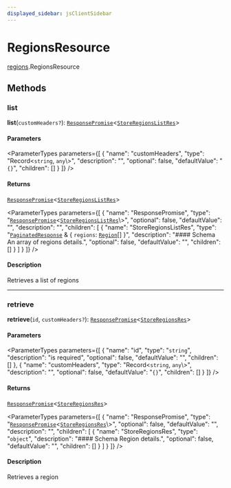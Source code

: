 ```yaml
---
displayed_sidebar: jsClientSidebar
---
```



# RegionsResource

[regions](../../modules/regions.mdx).RegionsResource

## Methods

### list

**list**(`customHeaders?`): [`ResponsePromise`](../../swaps/modules/swaps.internal.mdx#responsepromise)<[`StoreRegionsListRes`](../../internal/modules/admin_discounts.internal.internal.mdx#storeregionslistres)\>

#### Parameters

<ParameterTypes parameters={[
  {
    "name": "customHeaders",
    "type": "Record<`string`, `any`\\>",
    "description": "",
    "optional": false,
    "defaultValue": "`{}`",
    "children": []
  }
]} />

#### Returns

[`ResponsePromise`](../../swaps/modules/swaps.internal.mdx#responsepromise)<[`StoreRegionsListRes`](../../internal/modules/admin_discounts.internal.internal.mdx#storeregionslistres)\>

<ParameterTypes parameters={[
  {
    "name": "ResponsePromise",
    "type": "[`ResponsePromise`](../../swaps/modules/swaps.internal.mdx#responsepromise)<[`StoreRegionsListRes`](../../internal/modules/admin_discounts.internal.internal.mdx#storeregionslistres)\\>",
    "optional": false,
    "defaultValue": "",
    "description": "",
    "children": [
      {
        "name": "StoreRegionsListRes",
        "type": "[`PaginatedResponse`](../../admin_discounts/modules/admin_discounts.internal.mdx#paginatedresponse) & { `regions`: [`Region`](../../internal/classes/admin_collections.internal.Region.mdx)[]  }",
        "description": "#### Schema An array of regions details.",
        "optional": false,
        "defaultValue": "",
        "children": []
      }
    ]
  }
]} />

#### Description

Retrieves a list of regions

___

### retrieve

**retrieve**(`id`, `customHeaders?`): [`ResponsePromise`](../../swaps/modules/swaps.internal.mdx#responsepromise)<[`StoreRegionsRes`](../../internal/modules/admin_discounts.internal.internal.mdx#storeregionsres)\>

#### Parameters

<ParameterTypes parameters={[
  {
    "name": "id",
    "type": "`string`",
    "description": "is required",
    "optional": false,
    "defaultValue": "",
    "children": []
  },
  {
    "name": "customHeaders",
    "type": "Record<`string`, `any`\\>",
    "description": "",
    "optional": false,
    "defaultValue": "`{}`",
    "children": []
  }
]} />

#### Returns

[`ResponsePromise`](../../swaps/modules/swaps.internal.mdx#responsepromise)<[`StoreRegionsRes`](../../internal/modules/admin_discounts.internal.internal.mdx#storeregionsres)\>

<ParameterTypes parameters={[
  {
    "name": "ResponsePromise",
    "type": "[`ResponsePromise`](../../swaps/modules/swaps.internal.mdx#responsepromise)<[`StoreRegionsRes`](../../internal/modules/admin_discounts.internal.internal.mdx#storeregionsres)\\>",
    "optional": false,
    "defaultValue": "",
    "description": "",
    "children": [
      {
        "name": "StoreRegionsRes",
        "type": "`object`",
        "description": "#### Schema Region details.",
        "optional": false,
        "defaultValue": "",
        "children": []
      }
    ]
  }
]} />

#### Description

Retrieves a region
